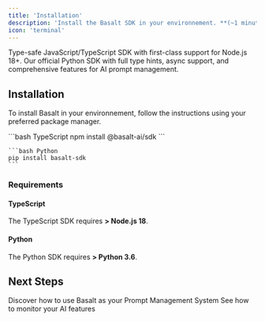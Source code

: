 ```yaml
---
title: 'Installation'
description: 'Install the Basalt SDK in your environnement. **(~1 minute)**'
icon: 'terminal'
---
```


<CardGroup cols={2}>
<Card icon="js" title="JavaScript/Typescript">
    Type-safe JavaScript/TypeScript SDK with first-class support for Node.js 18+.
</Card>
<Card icon="python" title="Python">
Our official Python SDK with full type hints, async support, and comprehensive features for AI prompt management.
</Card>
</CardGroup>


## Installation

To install Basalt in your environnement, follow the instructions using your preferred package manager.

<CodeGroup>
	```bash TypeScript
	npm install @basalt-ai/sdk
	```

	```bash Python
	pip install basalt-sdk
	```
</CodeGroup>

### Requirements
#### TypeScript
The TypeScript SDK requires **> Node.js 18**.


#### Python
The Python SDK requires **> Python 3.6**.

## Next Steps

<CardGroup cols={2}>
  <Card
	title="Prompts"
	icon="comment-dots"
	href="/prompts/getting-started"
	arrow
  >
	Discover how to use Basalt as your Prompt Management System
  </Card>
  <Card
	title="Monitoring"
	icon="chart-line"
	href="/monitoring/getting-started"
	arrow
  >
	See how to monitor your AI features
  </Card>
</CardGroup>
